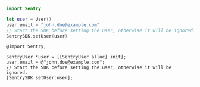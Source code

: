 ```swift {tabTitle:Swift}
import Sentry

let user = User()
user.email = "john.doe@example.com"
// Start the SDK before setting the user, otherwise it will be ignored.
SentrySDK.setUser(user)
```

```objc {tabTitle:Objective-C}
@import Sentry;

SentryUser *user = [[SentryUser alloc] init];
user.email = @"john.doe@example.com";
// Start the SDK before setting the user, otherwise it will be ignored.
[SentrySDK setUser:user];
```
